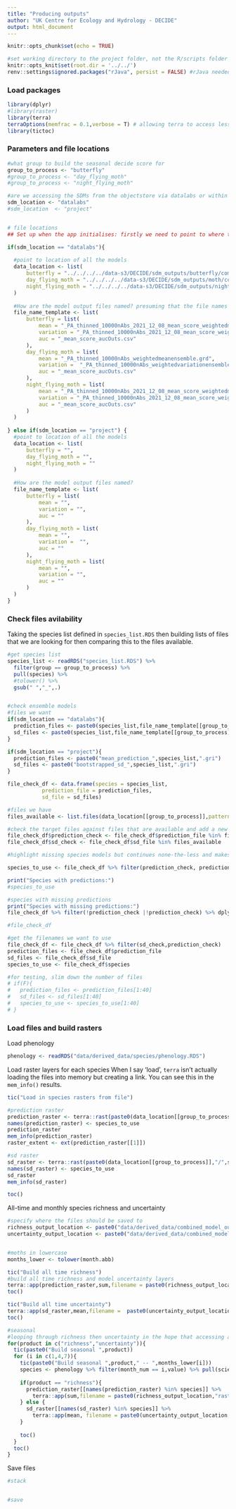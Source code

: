 ```yaml
---
title: "Producing outputs"
author: "UK Centre for Ecology and Hydrology - DECIDE"
output: html_document
---
```


```r
knitr::opts_chunk$set(echo = TRUE)

#set working directory to the project folder, not the R/scripts folder which it is by default because it's an Rmarkdown doc 
knitr::opts_knit$set(root.dir = '../../')
renv::settings$ignored.packages("rJava", persist = FALSE) #rJava needed for running models but not needed at this stage
```


### Load packages

```r
library(dplyr)
#library(raster)
library(terra)
terraOptions(memfrac = 0.1,verbose = T) # allowing terra to access less memory means it is always reading from file not from memory and seems to be much more reliable
library(tictoc)
```

### Parameters and file locations

```r
#what group to build the seasonal decide score for
group_to_process <- "butterfly" 
#group_to_process <- "day_flying_moth"
#group_to_process <- "night_flying_moth" 

#are we accessing the SDMs from the objectstore via datalabs or within the project direction (for when running on JASMIN)
sdm_location <- "datalabs"
#sdm_location  <- "project"


# file locations
## Set up when the app initialises: firstly we need to point to where the raster files are located for each group

if(sdm_location == "datalabs"){
  
  #point to location of all the models
  data_location <- list(
      butterfly = "../../../../data-s3/DECIDE/sdm_outputs/butterfly/combined_model_outputs/PA_thinned_10000nAbs_2021_12_08",
      day_flying_moth = "../../../../data-s3/DECIDE/sdm_outputs/moth/combined_model_outputs/PA_thinned_10000nAbs/mean_score",
      night_flying_moth = "../../../../data-s3/DECIDE/sdm_outputs/nightflying_moth/combined_model_outputs/PA_thinned_10000nAbs_2021_12_08"
  )
  
  #How are the model output files named? presuming that the file names START with the species name
  file_name_template <- list(
      butterfly = list(
          mean = "_PA_thinned_10000nAbs_2021_12_08_mean_score_weightedmeanensemble.grd",
          variation = "_PA_thinned_10000nAbs_2021_12_08_mean_score_weightedvariationensemble.grd",
          auc = "_mean_score_aucOuts.csv"
      ),
      day_flying_moth = list(
          mean = "_PA_thinned_10000nAbs_weightedmeanensemble.grd",
          variation =  "_PA_thinned_10000nAbs_weightedvariationensemble.grd",
          auc = "_mean_score_aucOuts.csv"
      ),
      night_flying_moth = list(
          mean = "_PA_thinned_10000nAbs_2021_12_08_mean_score_weightedmeanensemble.grd",
          variation = "_PA_thinned_10000nAbs_2021_12_08_mean_score_weightedvariationensemble.grd",
          auc = "_mean_score_aucOuts.csv"
      )   
  )
  
} else if(sdm_location == "project") {
  #point to location of all the models
  data_location <- list(
      butterfly = "",
      day_flying_moth = "",
      night_flying_moth = ""
  )
  
  #How are the model output files named?
  file_name_template <- list(
      butterfly = list(
          mean = "",
          variation = "",
          auc = ""
      ),
      day_flying_moth = list(
          mean = "",
          variation =  "",
          auc = ""
      ),
      night_flying_moth = list(
          mean = "",
          variation = "",
          auc = ""
      )   
  )
}

```

### Check files avilability

Taking the species list defined in `species_list.RDS` then building lists of files that we are looking for then comparing this to the files available.

```r
#get species list
species_list <- readRDS("species_list.RDS") %>% 
  filter(group == group_to_process) %>% 
  pull(species) %>%
  #tolower() %>% 
  gsub(" ","_",.)


#check ensemble models
#files we want
if(sdm_location == "datalabs"){
  prediction_files <- paste0(species_list,file_name_template[[group_to_process]][["mean"]])
  sd_files <- paste0(species_list,file_name_template[[group_to_process]][["variation"]])
}

if(sdm_location == "project"){
  prediction_files <- paste0("mean_prediction_",species_list,".gri")
  sd_files <- paste0("bootstrapped_sd_",species_list,".gri")
}

file_check_df <- data.frame(species = species_list,
           prediction_file = prediction_files,
           sd_file = sd_files)

#files we have
files_available <- list.files(data_location[[group_to_process]],pattern = ".grd")

#check the target files against files that are available and add a new column to the df reporting on this check
file_check_df$prediction_check <- file_check_df$prediction_file %in% files_available
file_check_df$sd_check <- file_check_df$sd_file %in% files_available

#highlight missing species models but continues none-the-less and makes the outputs with whatever species it has predictions for.

species_to_use <- file_check_df %>% filter(prediction_check, prediction_check) %>% dplyr::select(species,prediction_check,sd_check) %>% pull(species)

print("Species with predictions:")
#species_to_use

#species with missing predictions
print("Species with missing predictions:")
file_check_df %>% filter(!prediction_check |!prediction_check) %>% dplyr::select(species,prediction_check,sd_check)

#file_check_df

#get the filenames we want to use
file_check_df <- file_check_df %>% filter(sd_check,prediction_check)
prediction_files <- file_check_df$prediction_file
sd_files <- file_check_df$sd_file
species_to_use <- file_check_df$species

#for testing, slim down the number of files
# if(F){
#   prediction_files <- prediction_files[1:40]
#   sd_files <- sd_files[1:40]
#   species_to_use <- species_to_use[1:40]
# }

```

### Load files and build rasters

Load phenology

```r
phenology <- readRDS("data/derived_data/species/phenology.RDS")
```

Load raster layers for each species
When I say 'load', `terra` isn't actually loading the files into memory but creating a link. You can see this in the `mem_info()` results.

```r
tic("Load in species rasters from file")

#prediction raster
prediction_raster <- terra::rast(paste0(data_location[[group_to_process]],"/",prediction_files))
names(prediction_raster) <- species_to_use
prediction_raster
mem_info(prediction_raster)
raster_extent <- ext(prediction_raster[[1]])

#sd raster
sd_raster <- terra::rast(paste0(data_location[[group_to_process]],"/",sd_files))
names(sd_raster) <- species_to_use
sd_raster
mem_info(sd_raster)

toc()

```

All-time and monthly species richness and uncertainty

```r
#specify where the files should be saved to
richness_output_location <- paste0("data/derived_data/combined_model_outputs/",group_to_process,"/species_richness/")
uncertainty_output_location <- paste0("data/derived_data/combined_model_outputs/",group_to_process,"/model_uncertainty/")


#moths in lowercase
months_lower <- tolower(month.abb)

tic("Build all time richness")
#build all time richness and model uncertainty layers
terra::app(prediction_raster,sum,filename = paste0(richness_output_location,"raster_all_year.tif"),overwrite = T)
toc()

tic("Build all time uncertainty")
terra::app(sd_raster,mean,filename =  paste0(uncertainty_output_location,"raster_all_year.tif"),overwrite = T)
toc()

#seasonal
#looping through richness then uncertainty in the hope that accessing a consistent set of files makes it faster (this might be superstition)
for(product in c("richness","uncertainty")){
  tic(paste0("Build seasonal ",product))
  for (i in c(1,4,7)){
    tic(paste0("Build seasonal ",product," -- ",months_lower[i]))
    species <- phenology %>% filter(month_num == i,value) %>% pull(scientific_name) %>% gsub(" ","_",.)
  
    if(product == "richness"){
      prediction_raster[[names(prediction_raster) %in% species]] %>% 
        terra::app(sum,filename = paste0(richness_output_location,"raster_",months_lower[i],".tif"),overwrite = T)
    } else {
      sd_raster[[names(sd_raster) %in% species]] %>% 
        terra::app(mean, filename = paste0(uncertainty_output_location,"raster_",months_lower[i],".tif"),overwrite = T)
    }
    
    toc()
  }
  toc()
}


```


Save files

```r
#stack


#save




```




